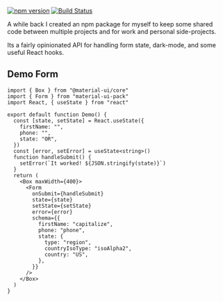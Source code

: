
[![npm version](https://badge.fury.io/js/material-ui-pack.svg)](https://badge.fury.io/js/material-ui-pack)
[![Build Status](https://travis-ci.org/claytonfbell/material-ui-pack.svg?branch=master)](https://travis-ci.org/claytonfbell/material-ui-pack)

A while back I created an npm package for myself to keep some shared code between multiple projects and for work and personal side-projects.

Its a fairly opinionated API for handling form state, dark-mode, and some useful React hooks.

## Demo Form

<MUIPackDemo />

```tsx
import { Box } from "@material-ui/core"
import { Form } from "material-ui-pack"
import React, { useState } from "react"

export default function Demo() {
  const [state, setState] = React.useState({
    firstName: "",
    phone: "",
    state: "OR",
  })
  const [error, setError] = useState<string>()
  function handleSubmit() {
    setError(`It worked! ${JSON.stringify(state)}`)
  }
  return (
    <Box maxWidth={400}>
      <Form
        onSubmit={handleSubmit}
        state={state}
        setState={setState}
        error={error}
        schema={{
          firstName: "capitalize",
          phone: "phone",
          state: {
            type: "region",
            countryIsoType: "isoAlpha2",
            country: "US",
          },
        }}
      />
    </Box>
  )
}
```

